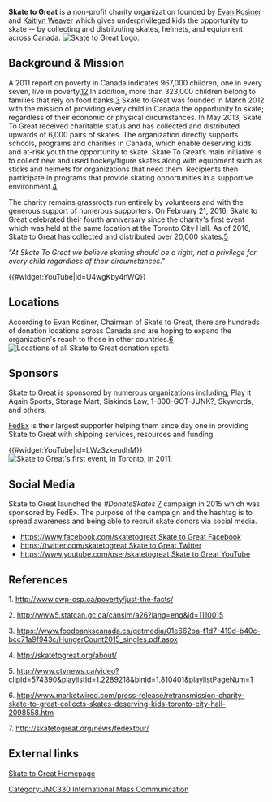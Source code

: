 '''Skate to Great''' is a non-profit charity organization founded by [https://en.wikipedia.org/wiki/Evan_Kosiner Evan Kosiner] and [https://en.wikipedia.org/wiki/Kaitlyn_Weaver Kaitlyn Weaver] which gives underprivileged kids the opportunity to skate -- by collecting and distributing skates, helmets, and equipment across Canada.
[[Image:STG1.jpg|right|thumb|Skate to Great Logo.]]



== Background & Mission ==

A 2011 report on poverty in Canada indicates 967,000 children, one in every seven, live in poverty.[http://www.cwp-csp.ca/poverty/just-the-facts/][http://www5.statcan.gc.ca/cansim/a26?lang=eng&id=1110015]
In addition, more than 323,000 children belong to families that rely on food banks.[https://www.foodbankscanada.ca/getmedia/01e662ba-f1d7-419d-b40c-bcc71a9f943c/HungerCount2015_singles.pdf.aspx]
Skate to Great was founded in March 2012 with the mission of providing every child in Canada the opportunity to skate; regardless of their economic or physical circumstances. In May 2013, Skate To Great received charitable status and has collected and distributed upwards of 6,000 pairs of skates. The organization directly supports schools, programs and charities in Canada, which enable deserving kids and at-risk youth the opportunity to skate. Skate To Great’s main initiative is to collect new and used hockey/figure skates along with equipment such as sticks and helmets for organizations that need them. Recipients then participate in programs that provide skating opportunities in a supportive environment.[http://skatetogreat.org/about/]

The charity remains grassroots run entirely by volunteers and with the generous support of numerous supporters. On February 21, 2016, Skate to Great celebrated their fourth anniversary since the charity's first event which was held at the same location at the Toronto City Hall. As of 2016, Skate to Great has collected and distributed over 20,000 skates.[http://www.marketwired.com/press-release/retransmission-charity-skate-to-great-collects-skates-deserving-kids-toronto-city-hall-2098558.htm]

''"At Skate To Great we believe skating should be a right, not a privilege for every child regardless of their circumstances."''

{{#widget:YouTube|id=U4wgKby4nWQ}}

== Locations ==

According to Evan Kosiner, Chairman of Skate to Great, there are hundreds of donation locations across Canada and are hoping to expand the organization's reach to those in other countries.[http://www.ctvnews.ca/video?clipId=574390&playlistId=1.2289218&binId=1.810401&playlistPageNum=1][[Image:Locs.PNG|thumb|left|Locations of all Skate to Great donation spots]]


== Sponsors ==
Skate to Great is sponsored by numerous organizations including, Play it Again Sports, Storage Mart, Siskinds Law, 1-800-GOT-JUNK?, Skywords, and others.

[http://skatetogreat.org/news/fedextour/ FedEx] is their largest supporter helping them since day one in providing Skate to Great with shipping services, resources and funding.

{{#widget:YouTube|id=LWz3zkeudhM}}[[Image:20160218-1043675.jpg|thumb|right|Skate to Great's first event, in Toronto, in 2011.]]

== Social Media ==

Skate to Great launched the ''#DonateSkates'' [http://skatetogreat.org/news/fedextour/] campaign in 2015 which was sponsored by FedEx. The purpose of the campaign and the hashtag is to spread awareness and being able to recruit skate donors via social media.
* [[https://www.facebook.com/skatetogreat Skate to Great Facebook]]
* [[https://twitter.com/skatetogreat Skate to Great Twitter]]
* [[https://www.youtube.com/user/skatetogreat Skate to Great YouTube]]

== References ==

1. http://www.cwp-csp.ca/poverty/just-the-facts/

2. http://www5.statcan.gc.ca/cansim/a26?lang=eng&id=1110015

3. https://www.foodbankscanada.ca/getmedia/01e662ba-f1d7-419d-b40c-bcc71a9f943c/HungerCount2015_singles.pdf.aspx

4. http://skatetogreat.org/about/

5. http://www.ctvnews.ca/video?clipId=574390&playlistId=1.2289218&binId=1.810401&playlistPageNum=1

6. http://www.marketwired.com/press-release/retransmission-charity-skate-to-great-collects-skates-deserving-kids-toronto-city-hall-2098558.htm

7. http://skatetogreat.org/news/fedextour/
== External links ==
[http://skatetogreat.org/ Skate to Great Homepage] 


[[Category:JMC330 International Mass Communication]]